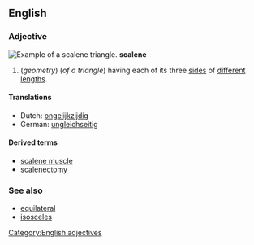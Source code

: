 ==English==

===Adjective===
[[Image:Triangle.Scalene.svg|thumb|right|Example of a scalene triangle.]]
'''scalene'''

#(''geometry'') (''of a triangle'') having each of its three [[side]]s of [[different]] [[length]]s.

====Translations====
{{top}}
*Dutch: [[ongelijkzijdig]]
*German: [[ungleichseitig]]
{{mid}}
{{bottom}}

====Derived terms====
*[[scalene muscle]]
*[[scalenectomy]]

===See also===
*[[equilateral]]
*[[isosceles]]
[[Category:English adjectives]]